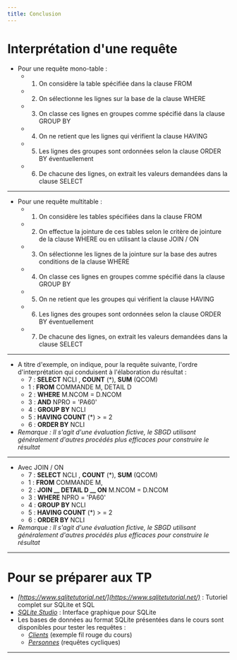 ```yaml
---
title: Conclusion
---
```



<Slide>
</Slide>


# Interprétation d'une requête

* Pour une requête mono-table :
  * 1. On considère la table spécifiée dans la clause FROM
  * 2. On sélectionne les lignes sur la base de la clause WHERE
  * 3. On classe ces lignes en groupes comme spécifié dans la clause GROUP BY
  * 4. On ne retient que les lignes qui vérifient la clause HAVING
  * 5. Les lignes des groupes sont ordonnées selon la clause ORDER BY éventuellement
  * 6. De chacune des lignes, on extrait les valeurs demandées dans la clause SELECT


---


* Pour une requête multitable :
  * 1. On considère les tables spécifiées dans la clause FROM
  * 2. On effectue la jointure de ces tables selon le critère de jointure de la clause WHERE ou en utilisant la clause JOIN / ON
  * 3. On sélectionne les lignes de la jointure sur la base des autres conditions de la clause WHERE
  * 4. On classe ces lignes en groupes comme spécifié dans la clause GROUP BY
  * 5. On ne retient que les groupes qui vérifient la clause HAVING
  * 6. Les lignes des groupes sont ordonnées selon la clause ORDER BY éventuellement
  * 7. De chacune des lignes, on extrait les valeurs demandées dans la clause SELECT


---


* A titre d'exemple, on indique, pour la requête suivante, l'ordre d'interprétation qui conduisent à l'élaboration du résultat :
  * 7 :  __SELECT__  NCLI ,  __COUNT__ (*),  __SUM__ (QCOM)
  * 1 :  __FROM__  COMMANDE M, DETAIL D
  * 2 :  __WHERE__  M.NCOM = D.NCOM
  * 3 :  __AND__  NPRO = 'PA60'
  * 4 :  __GROUP BY__  NCLI
  * 5 :  __HAVING COUNT__ (*) > = 2
  * 6 :  __ORDER BY__  NCLI
* _Remarque : Il s'agit d'une évaluation fictive, le SBGD utilisant généralement d'autres procédés plus efficaces pour construire le résultat_


---


* Avec JOIN / ON
  * 7 :  __SELECT__  NCLI ,  __COUNT__ (*),  __SUM__ (QCOM)
  * 1 :  __FROM__  COMMANDE M,
  * 2 :  __JOIN __ DETAIL D __      ON__  M.NCOM = D.NCOM
  * 3 :  __WHERE__  NPRO = 'PA60'
  * 4 :  __GROUP BY__  NCLI
  * 5 :  __HAVING COUNT__ (*) > = 2
  * 6 :  __ORDER BY__  NCLI
* _Remarque : Il s'agit d'une évaluation fictive, le SBGD utilisant généralement d'autres procédés plus efficaces pour construire le résultat_


---


# Pour se préparer aux TP

* _[https://www.sqlitetutorial.net/](https://www.sqlitetutorial.net/)_  : Tutoriel complet sur SQLite et SQL
* _[SQLite Studio](https://github.com/pawelsalawa/sqlitestudio/releases)_  : Interface graphique pour SQLite
* Les bases de données au format SQLite présentées dans le cours sont disponibles pour tester les requêtes :
  * _[Clients](https://drive.google.com/file/d/12TxOXIlS41hMe5E5C_6cevzuyXhaM5sf/view?usp=sharing)_  (exemple fil rouge du cours)
  * _[Personnes](https://drive.google.com/file/d/1ctY3S2cJb-zp7ybTbo1F9QfbWsMmOIWI/view?usp=sharing)_  (requêtes cycliques)


---
